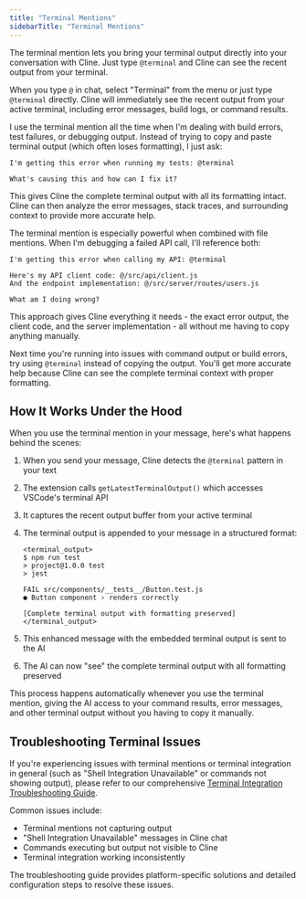 ```yaml
---
title: "Terminal Mentions"
sidebarTitle: "Terminal Mentions"
---
```


The terminal mention lets you bring your terminal output directly into your conversation with Cline. Just type `@terminal` and Cline can see the recent output from your terminal.

When you type `@` in chat, select "Terminal" from the menu or just type `@terminal` directly. Cline will immediately see the recent output from your active terminal, including error messages, build logs, or command results.

I use the terminal mention all the time when I'm dealing with build errors, test failures, or debugging output. Instead of trying to copy and paste terminal output (which often loses formatting), I just ask:

```
I'm getting this error when running my tests: @terminal

What's causing this and how can I fix it?
```

This gives Cline the complete terminal output with all its formatting intact. Cline can then analyze the error messages, stack traces, and surrounding context to provide more accurate help.

The terminal mention is especially powerful when combined with file mentions. When I'm debugging a failed API call, I'll reference both:

```
I'm getting this error when calling my API: @terminal

Here's my API client code: @/src/api/client.js
And the endpoint implementation: @/src/server/routes/users.js

What am I doing wrong?
```

This approach gives Cline everything it needs - the exact error output, the client code, and the server implementation - all without me having to copy anything manually.

Next time you're running into issues with command output or build errors, try using `@terminal` instead of copying the output. You'll get more accurate help because Cline can see the complete terminal context with proper formatting.

## How It Works Under the Hood

When you use the terminal mention in your message, here's what happens behind the scenes:

1. When you send your message, Cline detects the `@terminal` pattern in your text
2. The extension calls `getLatestTerminalOutput()` which accesses VSCode's terminal API
3. It captures the recent output buffer from your active terminal
4. The terminal output is appended to your message in a structured format:

    ```
    <terminal_output>
    $ npm run test
    > project@1.0.0 test
    > jest

    FAIL src/components/__tests__/Button.test.js
    ● Button component › renders correctly

    [Complete terminal output with formatting preserved]
    </terminal_output>
    ```

5. This enhanced message with the embedded terminal output is sent to the AI
6. The AI can now "see" the complete terminal output with all formatting preserved

This process happens automatically whenever you use the terminal mention, giving the AI access to your command results, error messages, and other terminal output without you having to copy it manually.

## Troubleshooting Terminal Issues

If you're experiencing issues with terminal mentions or terminal integration in general (such as "Shell Integration Unavailable" or commands not showing output), please refer to our comprehensive [Terminal Integration Troubleshooting Guide](/troubleshooting/terminal-integration-guide).

Common issues include:

-   Terminal mentions not capturing output
-   "Shell Integration Unavailable" messages in Cline chat
-   Commands executing but output not visible to Cline
-   Terminal integration working inconsistently

The troubleshooting guide provides platform-specific solutions and detailed configuration steps to resolve these issues.
